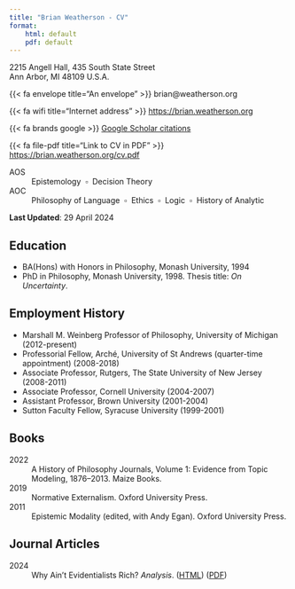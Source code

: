 ```yaml
---
title: "Brian Weatherson - CV"
format: 
    html: default
    pdf: default
---
```


2215 Angell Hall, 435 South State Street  
Ann Arbor, MI 48109 U.S.A.

{{< fa envelope title="An envelope" >}} brian@weatherson.org

{{< fa wifi title="Internet address" >}} <https://brian.weatherson.org>

{{< fa brands google >}} [Google Scholar citations](https://scholar.google.com/citations?user=rz5RF8kAAAAJ&hl=en)

{{< fa file-pdf title="Link to CV in PDF" >}} <https://brian.weatherson.org/cv.pdf>

AOS
:    Epistemology &nbsp;&#9643;&nbsp; Decision Theory

AOC
:    Philosophy of Language &nbsp;&#9643;&nbsp; Ethics &nbsp;&#9643;&nbsp; Logic &nbsp;&#9643;&nbsp; History of Analytic

**Last Updated**: 29 April 2024

## Education

- BA(Hons) with Honors in Philosophy, Monash University, 1994
- PhD in Philosophy, Monash University, 1998. Thesis title: _On Uncertainty_.

## Employment History

- Marshall M. Weinberg Professor of Philosophy, University of Michigan (2012-present)
- Professorial Fellow, Arché, University of St Andrews (quarter-time appointment) (2008-2018)
- Associate Professor, Rutgers, The State University of New Jersey (2008-2011)
- Associate Professor, Cornell University (2004-2007)
- Assistant Professor, Brown University (2001-2004)
- Sutton Faculty Fellow, Syracuse University (1999-2001)

## Books

2022
:    A History of Philosophy Journals, Volume 1: Evidence from Topic Modeling, 1876–2013. Maize Books.

2019
:    Normative Externalism. Oxford University Press.

2011
:    Epistemic Modality (edited, with Andy Egan). Oxford University Press.

## Journal Articles

2024
:    Why Ain't Evidentialists Rich? _Analysis_. 
([HTML](posts/war-on-war/war-on-war.html)) 
([PDF](posts/war-on-war/A Dynamic War on EDT.pdf))



<!--

2022
:    The Sporting Attitude. _Sport, Ethics and Philosophy_. 
([DOI](https://doi.org/10.1080/17511321.2021.1974531)) 
([HTML](posts/borge/the-sporting-attitude.html)) 
([PDF](posts/borge/The Sporting Attitude.pdf])) 

2019
:    Accuracy and the Imps (with James Joyce). _Logos \& Episteme_. 
([DOI](https://doi.org/10.5840/logos-episteme201910325))
([HTML](posts/imps/accuracy-and-the-imps.html)) 
([PDF](posts/imps/Accuracy and the Imps.pdf)) 

2018
:    Interests, Evidence and Games. _Episteme_. 
([DOI](https://doi.org/10.1017/epi.2018.26))  
([HTML](posts/ieg/interests-evidence-and-games.html)) 
([PDF](posts/ieg/Interests, Evidence and Games.pdf)) 
&nbsp;  
:    Notes on some ideas in Lloyd Humberstone’s philosophical applications of modal logic (with Steve Kuhn). _Australasian Journal of Logic_. 
([DOI](https://doi.org/10.26686/ajl.v15i1.4072))  
([HTML](posts/humberstone-modal/notes-on-some-ideas-in-lloyd-humberstones-philosophical-applications-of-modal-logic.html)) 
([PDF](posts/humberston-modal/Notes on Some Ideas in Lloyd Humberstone’s Philosophical Applications of Modal Logic.pdf)) 

2017
:    Intellectual Skill and the Rylean Regress _Philosophical Quarterly_. ([PDF](https://brian.weatherson.org/ISaRR-revised.pdf)) ([DOI](http://dx.doi.org/10.1111/j.0031-8094.2001.00224.x))  

2016
:    Games, Beliefs and Credences. _Philosophy and Phenomenological Research_. ([PDF](https://brian.weatherson.org/GBC.pdf)) ([DOI](http://dx.doi.org/10.1111/j.0031-8094.2001.00224.x))  
&nbsp;  
:    Reply to Blackson. _Journal of Philosophical Research_. ([PDF](https://brian.weatherson.org/RtB.pdf)) ([DOI](https://doi.org/10.5840/jpr201663072))  
&nbsp;  
:    Reply to Eaton and Pickavance. _Philosophical Studies_. ([PDF](https://brian.weatherson.org/REP.pdf)) ([DOI](https://doi.org/10.1007/s11098-016-0660-0))  

2015
:    For Bayesians, Rational Modesty Requires Imprecision. _Ergo_. ([PDF](https://brian.weatherson.org/indsub.pdf)) ([DOI](http://dx.doi.org/10.1111/j.0031-8094.2001.00224.x))  
&nbsp;  
:    Memory, Belief and Time _Canadian Journal of Philosophy_.([PDF](https://brian.weatherson.org/MBaT.pdf)) ([DOI](http://dx.doi.org/10.1111/j.0031-8094.2001.00224.x))  

2014
:    Centrality and Marginalisation. _Philosophical Studies_. ([PDF](https://brian.weatherson.org/CaM.pdf))   ([DOI](http://dx.doi.org/10.1007/s11098-014-0289-9))  
&nbsp;  
:    Running Risks Morally. _Philosophical Studies_. ([PDF](https://brian.weatherson.org/RRM.pdf)) ([DOI](http://dx.doi.org/10.1007/s11098-013-0227-2))

2013
:    In Defence of the ACA's Medicaid Expansion (with Ishani Maitra). _Public Affairs Quarterly_. Abridged version reprinted in Fritz Alhoff and Mark Hall (eds.), _The Affordable Care Act Decision_, Routledge, 2013, ([PDF](https://brian.weatherson.org/Medicaid.pdf)) ([JSTOR](https://www.jstor.org/stable/43574523))  
&nbsp;  
:    Margins and Errors. _Inquiry_ ([PDF](https://brian.weatherson.org/MaE.pdf)) ([DOI](http://dx.doi.org/10.1080/0020174X.2013.775015))  
&nbsp;  
:    Ross on Sleeping Beauty. _Philosophical Studies_. ([PDF](https://brian.weatherson.org/RossOnSB.pdf)) ([DOI](http://dx.doi.org/10.1007/s11098-011-9827-x))  
&nbsp;  
:    The Role of Naturalness in Lewis's Theory of Meaning. _Journal for the History of Analytic Philosophy_. ([PDF](https://brian.weatherson.org/Naturalness-2013.pdf)) ([DOI](http://dx.doi.org/10.4148/jhap.v1i10.1620))  

2012
:    Explanation, Idealisation and the Goldilocks Problem. _Philosophy and Phenomenological Research_. ([PDF](https://brian.weatherson.org/eigp.pdf)) ([DOI](http://dx.doi.org/10.1111/j.1933-1592.2011.00574.x))  
&nbsp;  
:    Games and the Reason-Knowledge Principle _The Reasoner_ ([PDF](https://brian.weatherson.org/gark.pdf)) ([published version](http://www.kent.ac.uk/secl/philosophy/jw/TheReasoner/vol6/TheReasoner-6(1).pdf))  
&nbsp;  
:    In Defense of a Kripkean Dogma (with Jonathan Ichikawa and Ishani Maitra). _Philosophy and Phenomenological Research_. ([PDF](https://brian.weatherson.org/IDKD.pdf)) ([DOI](http://dx.doi.org/10.1111/j.1933-1592.2010.00478.x))  
&nbsp;
:    Induction and Supposition. _The Reasoner_. ([PDF](https://brian.weatherson.org/IaS2012.pdf)) ([published version](http://www.kent.ac.uk/secl/philosophy/jw/TheReasoner/vol6/TheReasoner-6(5).pdf))  
&nbsp;  
:    The Temporal Generality Problem. _Logos and Episteme_. ([PDF](https://brian.weatherson.org/tgp.pdf)) ([DOI](http://dx.doi.org/10.5840/logos-episteme20123153))  


2011
:    Defending Interest-Relative Invariantism. _Logos and Episteme_.([PDF](https://brian.weatherson.org/DIRI.pdf)) ([DOI](http://dx.doi.org/10.5840/logos-episteme2011248))  
&nbsp;  
:    No Royal Road to Relativism. _Analysis_. ([PDF](https://brian.weatherson.org/nrrtr.pdf)) ([DOI](http://dx.doi.org/10.1093/analys/anq060))  
&nbsp;  
:    Stalnaker on Sleeping Beauty. _Philosophical Studies_.  ([PDF](https://brian.weatherson.org/ssb.pdf)) ([DOI](http://dx.doi.org/10.1007/s11098-010-9613-1))

2010
:    Assertion, Knowledge and Action (with Ishani Maitra). _Philosophical Studies_. ([PDF](https://brian.weatherson.org/AKA.pdf)) ([DOI](http://dx.doi.org/10.1007/s11098-010-9542-z))

2009
:    Conditionals and Indexical Relativism. _Synthese_. ([PDF](https://brian.weatherson.org/CaIR.pdf)) ([DOI](http://dx.doi.org/10.1007/s11229-007-9283-5))

2008
:    Attitudes and Relativism. _Philosophical Perspectives_. ([PDF](https://brian.weatherson.org/AAR.pdf)) ([DOI](http://dx.doi.org/10.1111/j.1520-8583.2008.00156.x))  
&nbsp;  
:    Deontology and Descartes' Demon. _Journal of Philosophy_. ([PDF](https://brian.weatherson.org/DDD.pdf)) ([JSTOR](https://www.jstor.org/stable/20620125))  

2007
:    Humeans Aren't Out of Their Minds. _Nous_. ([PDF](https://brian.weatherson.org/haootm2.pdf)) ([DOI](http://dx.doi.org/10.1111/j.1468-0068.2007.00659.x))  
&nbsp;  
:    Doing Philosophy with Words. _Philosophical Studies_. ([PDF](https://brian.weatherson.org/dpww.pdf)) ([DOI](http://dx.doi.org/10.1007/s11098-006-9026-3))  
&nbsp;  
:    The Bayesian and the Dogmatist. _Proceedings of the Aristotelian Society_. 107 (2007): 169-85. ([PDF](https://brian.weatherson.org/tbatd_short.pdf)) ([DOI](http://dx.doi.org/10.2139/ssrn.997944))  


2006
:    The Asymmetric Magnets Problem. _Philosophical Perspectives_. ([PDF](https://brian.weatherson.org/tamp.pdf)) ([DOI](http://dx.doi.org/10.1111/j.1520-8583.2006.00116.x))

2005
:    Can We Do Without Pragmatic Encroachment? _Philosophical Perspectives_.([PDF](https://brian.weatherson.org/cwdwpe.pdf)) ([DOI](http://dx.doi.org/10.1111/j.1520-8583.2005.00068.x))  
&nbsp;  
:    Scepticism, Rationalism and Externalism.  _Oxford Studies in Epistemology_. ([PDF](https://brian.weatherson.org/sre.pdf))  
&nbsp;  
:    Should We Respond to Evil with Indifference? _Philosophy and Phenomenological Research_. ([PDF](https://brian.weatherson.org/evil.pdf)) ([DOI](http://dx.doi.org/10.1111/j.1933-1592.2005.tb00417.x))  
&nbsp;  
:    True, Truer, Truest. _Philosophical Studies_. 123 (2005): 47-70. ([PDF](https://brian.weatherson.org/ttt.pdf)) ([DOI](http://dx.doi.org/10.1007/s11098-004-5218-x))

2004
:    Luminous Margins. _Australasian Journal of Philosophy_.([PDF](https://brian.weatherson.org/lummarg.pdf)) ([DOI](https://doi.org/10.1080/713659874))  
&nbsp;  
:    Morality, Fiction and Possibility. _Philosophers Imprint_. ([Handle](http://hdl.handle.net/2027/spo.3521354.0004.003))  
&nbsp;  
:    Chopping up Gunk (with John Hawthorne). _Monist_. ([PDF](https://brian.weatherson.org/gunk.pdf)) ([DOI](http://dx.doi.org/10.5840/monist200487316))  
&nbsp;  
:    Prankster's Ethics (with Andy Egan). _Philosophical Perspectives_. ([PDF](https://brian.weatherson.org/prank.pdf)) ([DOI](http://dx.doi.org/10.1111/j.1520-8583.2004.00020.x))

2003
:    Are You a Sim? _Philosophical Quarterly_. ([PDF](https://brian.weatherson.org/sims.pdf)) ([DOI](http://dx.doi.org/10.1111/1467-9213.00323))  
&nbsp;  
:    What Good are Counterexamples? _Philosophical Studies_. ([PDF](https://brian.weatherson.org/counterexamples.pdf)) ([DOI](https://doi.org/10.1023/A:1024961917413))  
&nbsp;  
:    From Classical to Intuitionistic Probability. _Notre Dame Journal of Formal Logic_. ([PDF](https://brian.weatherson.org/conprob.pdf)) ([DOI](http://dx.doi.org/10.1305/ndjfl/1082637807))  
&nbsp;  
:    Nine Objections to Steiner and Wolff on Land Disputes. _Analysis_. ([PDF](https://brian.weatherson.org/notsawold.pdf)) ([DOI](http://dx.doi.org/10.1093/analys/63.4.321))  
&nbsp;  
:    Many Many Problems. _Philosophical Quarterly_. ([PDF](https://brian.weatherson.org/MMP.pdf)) ([DOI](http://dx.doi.org/10.1111/1467-9213.00327))  
&nbsp;  
:    Epistemicism Parasites and Vague Names. _Australasian Journal of Philosophy_. ([PDF](https://brian.weatherson.org/epvn.pdf)) ([DOI](http://dx.doi.org/10.1093/ajp/jag209))

2002
:    Keynes, Uncertainty and Interest Rates. _Cambridge Journal of Economics_.([PDF](https://brian.weatherson.org/interest.pdf)) ([DOI](http://dx.doi.org/10.1093/cje/26.1.47))  
&nbsp;  
:    Misleading Indexicals. _Analysis_. 62 (2002): 308-10. ([PDF](https://brian.weatherson.org/MisIndex.pdf)) ([DOI](http://dx.doi.org/10.1093/analys/62.4.308))  

2001
:    Indicative and Subjunctive Conditionals. _Philosophical Quarterly_. ([PDF](https://brian.weatherson.org/indsub.pdf)) ([DOI](http://dx.doi.org/10.1111/j.0031-8094.2001.00224.x))  
&nbsp;  
:    Intrinsic Properties and Combinatorial Principles. _Philosophy and Phenomenological Research_. Reprinted in Robert M. Francescotti (ed.), _Companion to Intrinsic Properties_, De Gruyter 2014. ([PDF](https://brian.weatherson.org/intrinsic.pdf)) ([DOI](http://dx.doi.org/10.1111/j.1933-1592.2001.tb00110.x))  

1999
:    Begging the Question and Bayesianism _Studies in History and Philosophy of Science_. ([PDF](https://brian.weatherson.org/begging.pdf)) ([DOI](http://dx.doi.org/10.1111/j.0031-8094.2001.00224.x))  

## Chapters in Edited Volumes

2018
:    Freedom of Research Area, in Jennifer Lackey (ed.), _Academic Freedom_, Oxford. ([PDF]((https://brian.weatherson.org/FoRA.pdf)))

2017
:    Interest-Relative Invariantism, in Jonathan Jenkins Ichikawa (ed.), _Routledge Handbook of Epistemic Contextualism_, Routledge. ([PDF]((https://brian.weatherson.org/IRI-Survey.pdf)))  
&nbsp;  
:    Relativism (with Patrick Shirreff), in Bob Hale, Alex Miller and Crispin Wright (eds.), _Blackwell Companion to the Philosophy of Language_, Blackwell. ([PDF](https://brian.weatherson.org/Relativism.pdf))

2016
:    Analytic-Synthetic and A Priori-A Posteriori, in Herman Cappelen, Tamar Szabó Gendler and John Hawthorne (eds.), _The Oxford Handbook of Philosophical Methodology_, Oxford. ([PDF]((https://brian.weatherson.org/ASaAP.pdf)))

2014
:    Humean Supervenience, in Barry Loewer and Jonathan Schaffer (eds.), _A Companion to David Lewis_, Blackwell. ([PDF](https://brian.weatherson.org/HumeanSupervenience.pdf))  
&nbsp;  
:    Probability and Scepticism, in Dylan Dodd and Elia Zardini (eds.), _Scepticism and Philosophical Justification_, Oxford. ([PDF](https://brian.weatherson.org/PaS7.pdf))

2013
:    Disagreements, Philosophical and Otherwise, in David Christensen and Jennifer Lackey (eds.), _The Epistemology of Disagreement_, Oxford. ([PDF](https://brian.weatherson.org/DaD.pdf))

2012
:    Dogmatism, Probability and Logical Uncertainty (with David Jehle), in Greg Restall and Gillian Russell (eds.), _New Waves in Philosophical Logic_, Palgrave. ([PDF](https://brian.weatherson.org/dogprob.pdf))

2011
:     Epistemic Modals and Epistemic Modality (with Andy Egan), in Andy Egan and Brian Weatherson (eds.), _Epistemic Modality_, Oxford. ([PDF](https://brian.weatherson.org/iemaem.pdf))

2010
:    Vagueness as Indeterminacy, in Richard Dietz and Sebastiano Moruzzi, _Cuts and Clouds_, Oxford. ([PDF](https://brian.weatherson.org/VaI.pdf))

2006
:    Questioning Contextualism, in Stephen Hetherington, _Aspects of Knowing_, Elsevier. ([PDF](https://brian.weatherson.org/qc4.pdf))

2005
:    Epistemic Modals in Context (with Andy Egan and John Hawthorne), in Gerhard Preyer and Georg Peter (eds.), _Contextualism in Philosophy_, Oxford. ([PDF](https://brian.weatherson.org/em.pdf))

## Encyclopedia Articles

2010
:    Metaphysics, in Graham Oppy and N. N. Trakakis (eds.), _A Companion to Philosophy in Australia and New Zealand_,  Monash. ([Link](http://www.publishing.monash.edu/cpanz/))

2009
:    David Lewis, in Ed Zalta (ed.), _Stanford Encyclopedia of Philosophy_. ([Link](http://plato.stanford.edu/entries/david-lewis/)) 

2003
:    Problem of the Many, in Ed Zalta (ed.), _Stanford Encyclopedia of Philosophy_. ([Link](http://plato.stanford.edu/entries/problem-of-many/)) 

2002
:    Intrinsic vs Extrinsic Properties (with Dan Marshall), in Ed Zalta (ed.), _Stanford Encyclopedia of Philosophy_. ([Link](http://plato.stanford.edu/entries/intrinsic-extrinsic/)) 

## Book Reviews

2018
:    Penelope Maddy, What do Philosophers do? Scepticism and the Practice of Philosophy, _Mind_.

2007
:    Daniel Nolan, David Lewis, _Mind_.

2005
:    Frank Jackson and Graham Priest (eds.) Lewisian Themes: The Philosophy of David K. Lewis, _Notre Dame Philosophical Reviews_. ([Link](http://ndpr.nd.edu/review.cfm?id=3381)) 

2004
:    Christopher Peacocke, The Realm of Reason, _Times Literary Supplement_.

2003
:    Christopher Gauker, Words without Meanings, _Notre Dame Philosophical Reviews_. ([Link](http://ndpr.nd.edu/review.cfm?id=1333))  
&nbsp;  
:    Rosanna Keefe, Theories of Vagueness, _Philosophy and Phenomenological Research_.  
&nbsp;  
:    Roy Sorensen, Vagueness and Contradiction, _Australasian Journal of Philosophy_.  

2002
:     David Wiggins, Sameness and Substance Renewed, _Notre Dame Philosophical Reviews_. ([Link](http://ndpr.nd.edu/review.cfm?id=1090))  
&nbsp;  
:    Michael DePaul (ed.), Rethinking Intuition, _Ethics_.   
&nbsp;  
:    Ted Lockhart, Moral Uncertainty and Its Consequences, _Mind_.  
&nbsp;
:    William Lycan, Real Conditionals, _Philosophical Review_.

## Talks

#### Money, States, and Liquidity
- UC Davis, April 2024

#### Feasible Epistemology
- Berlin, March 2023

#### Anxiety and Interests
- Epistemic Anxiety Workshop, UBC, December 2022

#### Data Driven History of Philosophy
- University of Tokyo, December 2022

#### The End of Decision Theory
- UBC, December 2022
- Western, March 2022

#### Philosophy Journals in the Early 20th Century
- Conference of Western Swiss Universities, Septmeber 2022

#### Indecisive Decision Theory
- ACU, October 2021

#### Epistemic Permissiveness and Symmetric Games
- AAP, July 2019

#### Pragmatic Encroachment and Close Calls
- Monash University, April 2019
- University of Sydney, May 2019
- ANU, May 2019
- Ranch Metaphysics Conference, January 2020

#### Moral Uncertainty and Desire as Belief
- Hebrew University of Jerusalem, June 2018
- University of Melbourne, March 2019
- University of Queensland, May 2019

#### Blame and Fragmented Desire
- University of Graz, December 2017

#### Inferentialism and Logical Knowledge
- Conceptual Truth, Analyticity, and Conceptual Competence workshop, ConceptLab, University of Oslo, June 2017

#### Interests and Evidence
- Pragmatic Encroachment Conference, Sedona, AZ, February 2017
- Arché, University of St Andrews, June 2017
- Episteme Conference, Galapagos Islands, July 2017

#### Thick Moral Ignorance
- Blame Workshop, Arché, University of St Andrews, June 2017
- University of Vienna, December 2017  

#### Signalling Games
- Decisions, Games and Logic Workshop, University of Michigan, July 2016

#### Accuracy and the Imps
- Arché, University of St Andrews, May 2016
- University of Melbourne, March 2019

#### Asymmetries in Disagreement
- Complex Disagreement Workshop, University of St Andrews, May 2016

#### Determinacy and Borderline Cases
- University of Chicago, April 2015

#### Memory, Belief and Time
- Belief, Rationality and Time Conference, University of Wisconsin - Madison, September 2015

#### Should We Act on Higher-Order Evidence
- Australasian Association of Philosophy Annual Conference, ANU, July 2014

#### Moral Ignorance is (Almost) Never Exculpatory
- University of Sydney, April 2014
- Australian National University, April 2014
- University of Melbourne, May 2014
- Arché Reading Party, June 2016

#### Intellectual Skills and the Rylean Regress
- Monash University, February 2014

#### Rayo on Possibility
- MIT, October 2014

#### Stopped Clocks and Generative Testimony
- University of St Andrews, October 2013

#### Games, Beliefs and Credences
- Formal Epistemology Workshop/Rutgers Epistemology Conference, May 2012

#### Centrality and Marginalisation
- Institute of Philosophy, University of London, February 2012

#### Running Risks Morally
- Marshall M. Weinberg Lecture, University of Michigan, November 2012
- Bellingham Summer Philosophy Conference, Western Washington University, August 2013
- Ohio State University, September 2013
- A Night of Philosophy, New York, April 2015

#### Disagreements, Philosophical and Otherwise
- Summer School on Disagreement, University of Zurich, August 2012

#### Margins and Errors
- University of St Andrews, June 2012
- University of Edinburgh, June 2012
- Midwest Epistemology Workshop, University of Indiana, September 2012

#### Reflections on Lewis, Meaning and Naturalness
- CSMN, Oslo, August 2011
- Arché workshop on naturalness in semantics and metaphysics, October 2011
- Rutgers University, October 2011
- Univerity of Illinois, May 2012

#### Vague Events and the Problem of the Many
- LOGOS Indeterminacy Workshop, Barcelona, January 2010

#### Do Judgments Screen Evidence?
- Massachussets Institute of Technology, March 2010
- University of St Andrews, May 2010
- University of Konstanz, June 2010
- University of Oxford, June 2010
- University of Michigan, February 2011.


#### Rational Belief and Rational Action
- University of St Andrews, May 2010

#### In Defence of a Kripkean Dogma
- University of Leeds, May 2010

#### Stalnaker on Sleeping Beauty
- University of St Andrews, June 2010

#### Rule Following and Basicness
- University of St Andrews, May 2009

#### Evidence Neutrality
- University of St Andrews, June 2009

#### Probability and Scepticism
- Arché Scepticism Conference, University of St Andrews, June 2009

#### Assertion, Knowledge and Action (with Ishani Maitra)
- Bellingham Summer Philosophy Conference, Western Washington University, August 2009

#### Moderate Rationalism and Bayesian Scepticism
- University of Edinburgh, May 2008

#### Content Relativism
- Language and Law workshop, University of Oslo, June 2008

#### Attitudes and Relativism
- First Arché Contextualism and Relativism workshop, University of St Andrews, June 2008.

#### Causation and Causatives
- Univesity of Massachusetts, Amherst, April 2007.
- Arizona Ontology Conference, Tuscon, January 2008.
- Keynote address at Rutgers/Princeton graduate conference, Rutgers University, March 2008.

#### Moral Psychology and Epistemic Deontology
- Ryle at Ryerson conference, Ryerson University, Toronto, October 2007

#### Replacing Logic
- Contribution to author meets critics session on David Christensen's Putting Logic in Its Place, APA Pacific Division Conference, Portland OR, March 2006.

#### Natural Quantities
- University of Manitoba, March 2006 - Stanford University, May 2006

#### In Defence of a Dogmatist
- University of Texas, May 2006 - Stanford University, May 2006

#### Norms of Assertion and Expressivism
- Workshop on ethics and epistemology,  University of Missouri at Columbia, September 2006

#### The Bayesian and the Dogmatist
- Rutgers University, October 2006.
- University of Oklahoma, November 2006.
- University of California at Berkeley, November 2006.
- The Aristotelian Society, London, February 2007.

#### Tracking, Closure and Conjunctions
- Contribution to author meets critics session on Sherri Rousch's \textitTracking Truth, Philosophy of Science Association cofnerence, Vancouver, November 2006.

#### Vagueness as Indeterminacy
- Australian National University, January 2005
- Princeton University, February 2005
- Arché Workshop on Vagueness, University of St Andrews, February 2005

#### Dutch Books and Infinity
- Prague International Colloquium on Dutch Book Arguments, Prague, August 2005

#### Knowledge, Justification and Practical Interests
- Monash University, September 2005 - Australian National University, October 2005

#### Conditionals and Relativism
- LOGOS Workshop on Relativising Utterance Truth,  Barcelona, September 2005 - Workshop on Conditionals, University of Connecticut, April 2006

#### Morality in Fiction and Consciousness in Imagination
- APA Pacific Division Conference, Pasadena, March 2004

#### Uncertainty, Probability and Non-Classical Logic
- Formal Epistemology Workshop, University of California at Berkeley, May 2004

#### Morality, Fiction and Possibility
- American Society for Aesthetics Conference, Houston , October 2004

#### Intuitions and Meanings
- Fribourg Workshop on Intuitions, Fribourg Switzerland, November 2004.
- Australian National University, January 2005.
- University of Glasgow, February 2005.

#### Prankster's Ethics (with Andy Egan)
- International Symposium on Theoretical and Applied Ethics, Louisiana State University, February 2003 - APA Central Division Conference, Cleveland OH, April 2003

#### Scepticism, Rationalism and Externalism
- Cornell University, October 2003 - Inland Northwest Philosophy Conference, Washington State University and University of Idaho, April 2004

#### Justification and Innateness
- Australasian Association of Philosophy conference, University of Canterbury, Christchurch, New Zealand, July 2002

#### My Favourite Puzzle
- University of Melbourne, October 2002 - University of California at Davis, January 2004

#### Indicatives and Subjunctives
- Brown University, February 2001
- Rutgers University, February 2001
- University of Colorado at Boulder, February 2001

#### Growing Individuals and Intrinsic Properties
- APA Pacific Division Conference, San Francisco, March 2001

#### True, Truer, Truest
- University of Michigan, October 2001
- APA Central Division Conference, Chicago, April 2002
- Bellingham Summer Philosophy Conference, Western Washington University, August 2003

#### Stages, Worms, Slices and Lumps
- Syracuse University, May 2000

#### A Puzzle About Duplication
- Monash University, June 2000

#### Is This Title Ambiguous?
- Australasian Association of Philosophy conference, University of Queensland, July 2000

#### What Good Are Counterexamples?
- Australasian Association of Philosophy conference, University of Melbourne, July 1999

#### Supertruth
- Australasian Association of Philosophy conference, Macquarie University,  July 1998

#### The Dutch Bookie Goes to Market
- International Economics and Philosophy Society Conference, University of New South Wales, July 1996, and published in conference proceedings:  Julian Lamont and Christi Dawn Favor (eds.) Edited Proceedings of the 1997 International Economics and Philosophy Society Conference, 97-100

#### The Possibility of Revealed Preference
- International Economics and Philosophy Society Conference, University of Queensland, Brisbane, Australia, July 1996, and published in conference proceedings: Julian Lamont (ed.) Edited Proceedings of the 1996 International Economics and Philosophy Society Conference, 121-125

#### Inductive Arguments and Probability
- Australasian Association of Philosophy conference, University of Queensland, July 1996

## Invited Commentaries and Panel Presentations

- Ranch Metaphysics Workshop, January 2022
- Vancouver Summer Philosophy Conference, August 2018
- Meta-Ontology workshop at University of Tokyo, October 2018
- Arizona Ontology Conference, January 2017
- APA Central Division, San Francisco, March 2016
- APA Pacific Division, San Francisco, April 2016
- Bellingham Summer Philosophy Conference, Western Washington University, 2015 
- Rocky Mountain Ethics Congress, University of Colorado at Boulder, August 2009 
- Bellingham Summer Philosophy Conference, Western Washington University, August 2008 
- Rutgers Semantics Workshop, New Brunswick, October 2007 
- Arizona Ontology Conference, January 2006 
- Panel on Blogging in Philosophy, APA Pacific Division, March 2006 
- NYU Causation Workshop, Florence, June 2006 
- APA Central Division, Chicago, April 2005 
- Bellingham Summer Philosophy Conference, Western Washington University, August 2004 
- APA Pacific Division, San Francisco, March 2003 
- Syracuse Workshop on Metaphysics, Syracuse University, August 2003 
- BloggerCon, Harvard University, October 2003 
- Bellingham Summer Philosophy Conference, Western Washington University, August 2001 
- Metaphysical Mayhem V, Syracuse University, August 2000

## Teaching

#### Introduction to Philosophy
- Taught eight times: Spring 2005, Spring 2006, Fall 2006, Spring 2007 and Spring 2008, Winter 2013, Winter 2016, Winter 2018.
- Topics included philosophy of religion, philosophy of mind, scepticism and ethics
- In early years, mainly used readings. In later years, the focus was more on great books, such as Descartes' _Meditations_ and Hume's _Dialogues Concerning Natural Religion_.
- All the courses were large introductory lecture courses, to between 80 and 150 students, except the Spring 2008 course, which was a freshman Honors seminar.

#### Introduction to Logic
- Taught four times: Spring 2003, Fall 2008, Fall 2009, Fall 2011.
- Topics included validity and soundness, the predicate calculus, models, and proofs in propositional and predicate logic.
- The courses had no pre-requisites, and focussed on continuous assessment.
- All the courses were large lecture courses, with 80 to 100 students.

#### Intermediate Logic
- Taught four times: Fall 2001, Fall 2002, Spring 2004, Fall 2004.
- The course was on predicate logic, from introduction to the proof of completeness.
- The courses had between 20 and 40 students.

#### Advanced Logic
- Taught four times: Fall 2000, Spring 2002, Fall 2003, Fall 2009.
- Topics varied, but included non-classical logic, modal logic and the incompleteness of arithmetic.
- All courses were small graduate focussed courses, with 5 to 10 students.

#### Philosophy of Language
- Taught twice: Fall 2001, Spring 2003.
- Topics included reference and description, implicature and vagueness.
- Course was a small undergraduate seminar, with some graduates sitting in, with 5 to 10 students.

#### Decision Theory
- Taught five times: Spring 2000, Fall 2004, Fall 2008, Fall 2011, Winter 2016.
- Topics included probability and utility functions, paradoxes of decision theory, game theory and collective decision making.
- Courses were targeted at juniors and seniors, with between 5 and 20 students.

#### 300-level Epistemology
- Taught twice: Fall 2013, Winter 2015.
- Topics included scepticism, analysis of knowledge and social epistemology.
- Courses were targeted at intermediate level philosophy students, with roughly 40 students.

#### 400-level Groups and Choices
- Taught five times: Winter 2017, Winter 2018, Fall 2019, Winter 2021, Winter 2022. 
- Topics include game theory, voting theory and group minds.
- Courses are targeted at upper level undergraduates and beginning graduate students, with courses being 25 or 50 students.

#### 300-level Formal Methods

- Taught three times:  Winter 2017, Fall 2019, Summer 2020,  Winter 2021, Winter 2022. 
- About 50 students every time.
- Introduces propositional logic, probability theory, decision theory and modal logic.

#### Undergraduate courses taught just once (all student numbers approximate)
- History of Political Philosophy, Spring 2001, 50 students
- Time Travel, Fall 2003, 20 students
- Mid 20th Century philosophy, Spring 2005, 5 students
- Applied Ethics, Summer 2005, 40 students
- Semantics, Fall 2007, 5 students
- Philosophical Babies, Fall 2012, 20 students
- 400-level Epistemology, Winter 2013, 10 students
- 400-level Ethics, Fall 2015, 10 students
- Honors Logic, Fall 2016, 18 students


#### Graduate Seminars
- Intuitions, Fall 1999
- Vaguness, Spring 2002
- Conceivability, Spring 2002
- Philosophy of Economics, Spring 2004
- David Lewis, Spring 2006, Fall 2013
- Dissertation Workshop, Spring 2008
- Probability, Spring 2009
- Scepticism, Fall 2010
- Game Theory, Summer 2011
- Scepticism, Winter 2012
- Normative Uncertainty, Fall 2014
- Responsibility, Fall 2017
- Interest-Relative Epistemology, Winter 2020
- Vices: A Users Guide, Fall 2021

## Professional Service

- Editor-in-Chief, _Philosophy Compass_, 2006-2012.
- Co-editor, _Philosophical Review_, 2006-2007.
- Associate Editor, _Thought_, 2012-2014.
- Associate Editor, _Philosophical Review_, 2013-2018.
- Editor, _Philosophers' Imprint_, 2018-present
- External examiner for graduate degrees at Rutgers University, Australian National University, University of Oslo, University of Melbourne and Monash University.
- External reviewer for funding proposals for FWO (Belgium), AHRC (UK), ARC (Australia) and PETAF (Spain).
- Reviewed book manuscripts or proposals for Oxford University Press, Princeton University Press, MIT Press, Harvard University Press and Routledge.
- Referee for, among others, American Philosophical Quarterly, Analytic Philosophy, Australasian Journal of Philosophy, Australasian Journal of Logic, British Journal for the Philosophy of Science, Canadian Journal of Philosophy, Dialectica, Ethics, Journal of Philosophical Logic, Journal of Ethics and Social Philosophy, Linguistics and Philosophy, Mind, Mind and Language, Noûs, Philosophers' Imprint, Philosophical Quarterly, The Philosophical Review, Philosophical Studies, Philosophy and Phenomenological Research, Ratio and Synthese.

## Departmental and University Service

- Chair, Graduate Studies Committee (i.e., DGS), University of Michigan, 2014-6, 2019-present
- Member, Search Committee, PPE Search, University of Michigan, 2014-5.
- Member, Search Committee, Philosophy Department, University of Michigan, 2013, 2017.
- Chair, Search Committee, Philosophy Department, University of Michigan, 2012-3.
- Graduate Admissions Committee, Philosophy Department, University of Michigan, 2012, 2017.
- External Speakers Co-Ordinator, Philosophy Department, Rutgers University, 2009-10.
- Appointments and Promotions Committee, Dean's Office, Humanites, Rutgers University, 2008-10.
- Web co-ordinator, Philosophy Department, Rutgers University, 2008-10
- Graduate Admissions committee, Philosophy Department, Rutgers University, 2008, 2009.
- Search committee, Philosophy Department, Rutgers University, 2008-9.
- Search committee, Philosophy Department, Cornell University, 2004-5, 2006-7
- External Speakers Co-Ordinator, Philosophy Department, Cornell University, 2004-5.
- Webmaster, Philosophy Department, Cornell University, 2004-7

-->